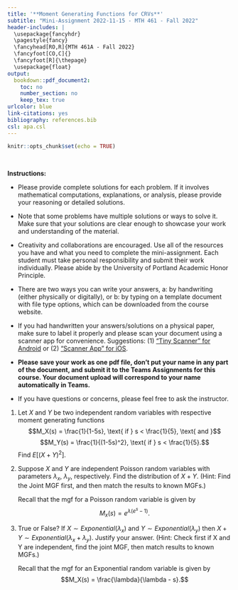 ---
title: '**Moment Generating Functions for CRVs**'
subtitle: "Mini-Assignment 2022-11-15 - MTH 461 - Fall 2022"
header-includes: |
  \usepackage{fancyhdr}
  \pagestyle{fancy}
  \fancyhead[RO,R]{MTH 461A - Fall 2022}
  \fancyfoot[CO,C]{}
  \fancyfoot[R]{\thepage}
  \usepackage{float}
output:
  bookdown::pdf_document2:
    toc: no
    number_section: no
    keep_tex: true
urlcolor: blue
link-citations: yes
bibliography: references.bib
csl: apa.csl
---

```{r setup, include=FALSE}
knitr::opts_chunk$set(echo = TRUE)
```

\

**Instructions:**
 
 * Please provide complete solutions for each problem. If it involves mathematical computations, explanations, or analysis, please provide your reasoning or detailed solutions.
 
 * Note that some problems have multiple solutions or ways to solve it. Make sure that your solutions are clear enough to showcase your work and understanding of the material.
 
 * Creativity and collaborations are encouraged. Use all of the resources you have and what you need to complete the mini-assignment. Each student must take personal responsibility and submit their work individually. Please abide by the University of Portland Academic Honor Principle.
 
 * There are two ways you can write your answers, a: by handwriting (either physically or digitally), or b: by typing on a template document with file type options, which can be downloaded from the course website.
 
 * If you had handwritten your answers/solutions on a physical paper, make sure to label it properly and please scan your document using a scanner app for convenience. Suggestions: (1) ["Tiny Scanner" for Android](https://play.google.com/store/apps/details?id=com.appxy.tinyscanner&hl=en_US&gl=US){target="_blank"} or (2) ["Scanner App" for iOS](https://apps.apple.com/us/app/scanner-app-scan-pdf-document/id595563753){target="_blank"}.
 
 * **Please save your work as one pdf file, don't put your name in any part of the document, and submit it to the Teams Assignments for this course. Your document upload will correspond to your name automatically in Teams.**
 
 * If you have questions or concerns, please feel free to ask the instructor.

\newpage
  
1. Let $X$ and $Y$ be two independent random variables with respective moment generating functions 
$$M_X(s) = \frac{1}{1-5s}, \text{ if } s < \frac{1}{5}, \text{ and }$$
$$M_Y(s) = \frac{1}{(1-5s)^2}, \text{ if } s < \frac{1}{5}.$$
Find $E[(X+Y)^2]$.

2. Suppose $X$ and $Y$ are independent Poisson random variables with parameters $\lambda_x$, $\lambda_y$, respectively. Find the distribution of $X + Y$. (Hint: Find the Joint MGF first, and then match the results to known MGFs.)

    Recall that the mgf for a Poisson random variable is given by
    $$M_x(s) = e^{\lambda (e^s - 1)}.$$

3. True or False? If $X \sim Exponential(\lambda_x)$ and $Y \sim Exponential(\lambda_y)$ then $X + Y \sim Exponential(\lambda_x + \lambda_y)$. Justify your answer. (Hint: Check first if X and Y are independent, find the joint MGF, then match results to known MGFs.)

    Recall that the mgf for an Exponential random variable is given by
    $$M_X(s) = \frac{\lambda}{\lambda - s}.$$
    